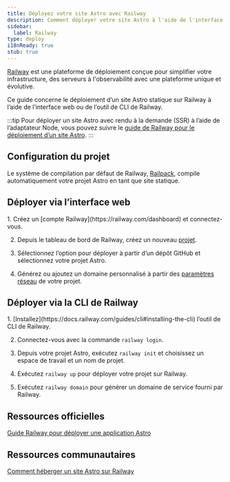```yaml
---
title: Déployez votre site Astro avec Railway
description: Comment déployer votre site Astro à l'aide de l'interface web de Railway.
sidebar:
  label: Railway
type: deploy
i18nReady: true
stub: true
---
```



[Railway](https://railway.com) est une plateforme de déploiement conçue pour simplifier votre infrastructure, des serveurs à l'observabilité avec une plateforme unique et évolutive.

Ce guide concerne le déploiement d’un site Astro statique sur Railway à l’aide de l’interface web ou de l’outil de CLI de Railway.

:::tip
Pour déployer un site Astro avec rendu à la demande (SSR) à l’aide de l’adaptateur Node, vous pouvez suivre le [guide de Railway pour le déploiement d’un site Astro](https://docs.railway.com/guides/astro).
:::

## Configuration du projet

Le système de compilation par défaut de Railway, [Railpack](https://docs.railway.com/reference/railpack), compile automatiquement votre projet Astro en tant que site statique.

## Déployer via l’interface web

<Steps>
  1. Créez un [compte Railway](https://railway.com/dashboard) et connectez-vous.

  2. Depuis le tableau de bord de Railway, créez un nouveau [projet](https://docs.railway.com/guides/projects).
  
  3. Sélectionnez l’option pour déployer à partir d’un dépôt GitHub et sélectionnez votre projet Astro.
  
  4. Générez ou ajoutez un domaine personnalisé à partir des [paramètres réseau](https://docs.railway.com/guides/public-networking#railway-provided-domain) de votre projet.
</Steps>

## Déployer via la CLI de Railway

<Steps>
  1. [Installez](https://docs.railway.com/guides/cli#installing-the-cli) l’outil de CLI de Railway.

  2. Connectez-vous avec la commande `railway login`.
  
  3. Depuis votre projet Astro, exécutez `railway init` et choisissez un espace de travail et un nom de projet.
  
  4. Exécutez `railway up` pour déployer votre projet sur Railway.
  
  5. Exécutez `railway domain` pour générer un domaine de service fourni par Railway.
</Steps>

## Ressources officielles

[Guide Railway pour déployer une application Astro](https://docs.railway.com/guides/astro)

## Ressources communautaires

[Comment héberger un site Astro sur Railway](https://jacksmith.xyz/blog/how-to-host-astro-site-on-railway)
